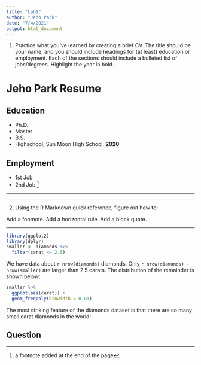 ```yaml
---
title: "Lab1"
author: "Jeho Park"
date: "7/4/2021"
output: html_document
---
```


1. Practice what you’ve learned by creating a brief CV. The title should be your name, and you should include headings for (at least) education or employment. Each of the sections should include a bulleted list of jobs/degrees. Highlight the year in bold.

# Jeho Park Resume

## Education
* Ph.D. 
* Master
* B.S.
* Highschool, Sun Moon High School, **2020**

## Employment
* 1st Job
* 2nd Job [^1]

[^1]: a footnote added at the end of the page

***********

---------

2. Using the R Markdown quick reference, figure out how to:

Add a footnote.
Add a horizontal rule.
Add a block quote.

***

```r
library(ggplot2)
library(dplyr)
smaller <- diamonds %>% 
  filter(carat <= 2.5)
```

We have data about `r nrow(diamonds)` diamonds. Only 
`r nrow(diamonds) - nrow(smaller)` are larger than
2.5 carats. The distribution of the remainder is shown
below:

```r
smaller %>% 
  ggplot(aes(carat)) + 
  geom_freqpoly(binwidth = 0.01)
```

The most striking feature of the diamonds dataset is that there are so many small carat diamonds in the world!

## Question

